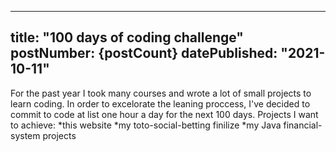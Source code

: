 
---
title: "100 days of coding challenge"
postNumber: {postCount}
datePublished: "2021-10-11"
---

For the past year I took many courses and wrote a lot of small projects to learn coding. 
In order to excelorate the leaning proccess, I've decided to commit to code at list one hour a day for the next 100 days.
Projects I want to achieve:
*this website
*my toto-social-betting finilize
*my Java financial-system projects